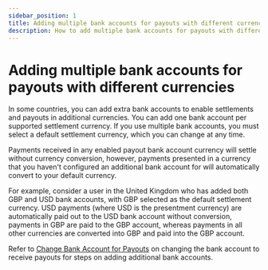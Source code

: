 ```yaml
---
sidebar_position: 1
title: Adding multiple bank accounts for payouts with different currencies
description: How to add multiple bank accounts for payouts with different currencies in Commerce
---
```


# Adding multiple bank accounts for payouts with different currencies

In some countries, you can add extra bank accounts to enable settlements and payouts in additional currencies. You can add one bank account per supported settlement currency. If you use multiple bank accounts, you must select a default settlement currency, which you can change at any time.

Payments received in any enabled payout bank account currency will settle without currency conversion, however, payments presented in a currency that you haven't configured an additional bank account for will automatically convert to your default currency.

For example, consider a user in the United Kingdom who has added both GBP and USD bank accounts, with GBP selected as the default settlement currency. USD payments (where USD is the presentment currency) are automatically paid out to the USD bank account without conversion, payments in GBP are paid to the GBP account, whereas payments in all other currencies are converted into GBP and paid into the GBP account.

Refer to [Change Bank Account for Payouts](/commerce/commerce-payouts/change-bank-account-for-payouts) on changing the bank account to receive payouts for steps on adding additional bank accounts.